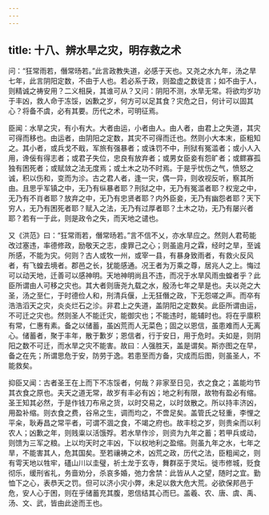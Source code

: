 ```yaml
---
---
---
```

title: 十八、辨水旱之灾，明存救之术
---



问：“狂常雨若，僭常旸若。”此言政教失道，必感于天也。又尧之水九年，汤之旱七年，此言阴阳定数，不由于人也。若必系于政，则盈虚之数徒言；如不由于人，则精诚之祷安用？二义相戾，其谁可从？又问：阴阳不测，水旱无常。将欲均岁功于丰凶，救人命于冻馁，凶歉之岁，何方可以足其食？灾危之日，何计可以固其心？将备不虞，必有其要。历代之术，可明征焉。

臣闻：水旱之灾，有小有大。大者由运，小者由人。由人者，由君上之失道，其灾可得而移也。由运者，由阴阳之定数，其灾不可得而迁也。然则小大本末，臣粗知之。其小者，或兵戈不戢，军旅有强暴者；或诛罚不中，刑狱有冤滥者；或小人入用，谗佞有得志者；或君子失位，忠良有放弃者；或男女臣妾有怨旷者；或鳏寡孤独有困死者；或赋敛之法无度焉；或土木之功不时焉。于是乎忧伤之气，愤怒之诚，积以伤和，变而为沴。古之君人者，逢一灾，偶一异，则收视反听，察其所由。且思乎军镇之中，无乃有纵暴者耶？刑狱之中，无乃有冤滥者耶？权宠之中，无乃有不肖者耶？放弃之中，无乃有忠贤者耶？内外臣妾，无乃有幽怨者耶？天下穷人，无乃有困死者耶？赋入之法，无乃有过厚者耶？土木之功，无乃有屡兴者耶？若有一于此，则是政令之失，而天地之谴也。

又《洪范》曰：“狂常雨若，僭常旸若。”言不信不乂，亦水旱应之。然则人君苟能改过塞违，率德修政，励敬天之志，虔罪己之心；则虽逾月之霖，经时之旱，至诚所感，不能为灾。何则？古人或牧一州，或宰一县，有暴身致雨者，有救火反风者，有飞蝗去境者。郡邑之长，犹能感通。况王者为万乘之尊，居兆人之上。悔过可以动天地，迁善可以感神明。天地神明尚且不违，而况于水旱风雨虫蝗者乎？此臣所谓由人可移之灾也。其大者则唐尧九载之水，殷汤七年之旱是也。夫以尧之大圣，汤之至仁，于时德俭人和，刑清兵偃，上无狂僭之政，下无怨嗟之声。而卒有浩浩滔天之灾，炎炎烂石之沴。非君上之失道，盖阴阳之定数矣。此臣所谓由运，不可迁之灾也。然则圣人不能迁灾，能御灾也；不能违时，能辅时也。将在乎廪积有常，仁惠有素。备之以储蓄，虽凶荒而人无菜色；固之以恩信，虽患难而人无离心。储蓄者，聚于丰年，散于歉岁；恩信者，行于安日，用于危时。夫如是，则阴阳之数不可迁，而水旱之灾不能害。故曰：人强胜天，盖是谓矣。斯亦图之在早，备之在先；所谓思危于安，防劳于逸。若患至而方备，灾成而后图，则虽圣人，不能救矣。

抑臣又闻：古者圣王在上而下不冻馁者，何哉？非家至日见，衣之食之；盖能均节其衣食之原也。夫天之道无常，故岁有丰必有凶；地之利有限，故物有盈必有缩。圣王知其必然，于是作钱刀布帛之货，以时交易之，以时敛散之。所以持丰济凶，用盈补缩。则衣食之费，谷帛之生，调而均之，不啻足矣。盖管氏之轻重，李悝之平籴，耿寿昌之常平者，可谓不涸之食，不竭之府也。故丰稔之岁，则贵籴而以利农人；凶歉之年，则贱粜以活饿殍。若水旱作沴，则资为九年之蓄；若甲兵或动，则馈为三军之粮。上以均天时之丰凶，下以权地利之盈缩。则虽九年之水，七年之旱，不能害其人，危其国矣。至若禳祷之术，凶荒之政，历代之法，臣粗闻之，则有雩天地以牲牢，礚山川以圭璧，祈土龙于玄寺，舞群巫于灵坛。徙市修城，贬食彻乐，缓刑省礼，务啬劝分，杀哀多婚，弛力舍禁：此皆从人之望，随时之宜。勤恤下之心，表恭天之罚。但可以济小灾小弊，未足以救大危大荒。必欲保邦邑于危，安人心于困，则在乎储蓄充其腹，恩信结其心而巳。盖羲、农、唐、虞、禹、汤、文、武，皆由此途而王也。